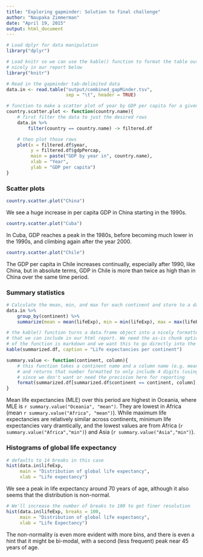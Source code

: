 ```yaml
---
title: "Exploring gapminder: Solution to final challenge"
author: "Naupaka Zimmerman"
date: "April 19, 2015"
output: html_document
---
```


```r
# Load dplyr for data manipulation
library("dplyr")

# Load knitr so we can use the kable() function to format the table output more 
# nicely in our report below
library("knitr")

# Read in the gapminder tab-delimited data
data.in <- read.table("output/combined_gapMinder.tsv", 
                      sep = "\t", header = TRUE)
```

```r
# function to make a scatter plot of year by GDP per capita for a given country
country.scatter.plot <- function(country.name){
    # first filter the data to just the desired rows
    data.in %>%
        filter(country == country.name) -> filtered.df

    # then plot those rows
    plot(x = filtered.df$year, 
         y = filtered.df$gdpPercap,
         main = paste("GDP by year in", country.name),
         xlab = "Year",
         ylab = "GDP per capita")
}
```

### Scatter plots 

```r
country.scatter.plot("China")
```

We see a huge increase in per capita GDP in China starting in the 1990s.

```r
country.scatter.plot("Cuba")
```

In Cuba, GDP reaches a peak in the 1980s, before becoming much lower in the 1990s, and climbing again after the year 2000.

```r
country.scatter.plot("Chile")
```

The GDP per capita in Chile increases continually, especially after 1990, like China, but in absolute terms, GDP  in Chile is more than twice as high than in China over the same time period.

### Summary statistics

```r
# Calculate the mean, min, and max for each continent and store to a data frame
data.in %>%
    group_by(continent) %>%
    summarize(mean = mean(lifeExp), min = min(lifeExp), max = max(lifeExp)) -> summarized.df
```

```r
# the kable() function turns a data.frame object into a nicely formatted markdown table
# that we can include in our html report. We need the as-is chunk option because the output 
# of the function is markdown and we want this to go directly into the report
kable(summarized.df, caption = "Life expectancies per continent")
```

```r
summary.value <- function(continent, column){
    # this function takes a continent name and a column name (e.g. mean, max, or min)
    # and returns that number formatted to only include 4 digits (using the format() function) 
    # since we don't want or need the precision here for reporting
    format(summarized.df[summarized.df$continent == continent, column], digits = 4)
}
```

Mean life expectancies (MLE) over this period are highest in Oceania, where MLE is `r summary.value("Oceania", "mean")`. They are lowest in Africa (mean `r summary.value("Africa", "mean")`). While maximum life expectancies are relatively similar across continents, minimum life expectancies vary dramtically, and the lowest values are from Africa (`r summary.value("Africa","min")`) and Asia (`r summary.value("Asia","min")`).

### Histograms of global life expectancy

```r
# defaults to 14 breaks in this case
hist(data.in$lifeExp, 
     main = "Distribution of global life expectancy",
     xlab = "Life expectancy")
```

We see a peak in life expectancy around 70 years of age, although it also seems that the distribution is non-normal.

```r
# We'll increase the number of breaks to 100 to get finer resolution
hist(data.in$lifeExp, breaks = 100, 
     main = "Distribution of global life expectancy",
     xlab = "Life Expectancy")
```

The non-normality is even more evident with more bins, and there is even a hint that it might be bi-modal, with a second (less frequent) peak near 45 years of age.
